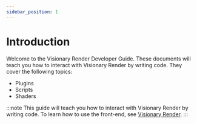 ```yaml
---
sidebar_position: 1
---
```


# Introduction

Welcome to the Visionary Render Developer Guide. These documents will teach you how to interact with Visionary Render by writing code. They cover the following topics:

- Plugins
- Scripts
- Shaders

:::note
This guide will teach you how to interact with Visionary Render by writing code. To learn how to use the front-end, see [Visionary Render](../visren/introduction.mdx).
:::

